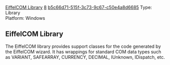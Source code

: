 [[Property:title|EiffelCOM Library]]
[[Property:weight|8]]
[[Property:uuid|b5c66d71-515f-3c73-9c67-c50e4a8d6685]]
Type: Library <br/>
Platform: Windows <br/>

==EiffelCOM Library==

The EiffelCOM library provides support classes for the code generated by the EiffelCOM wizard. It has wrappings for standard COM data types such as VARIANT, SAFEARRAY, CURRENCY, DECIMAL, IUnknown, IDispatch, etc.

{{seealso|<br/>
[[EiffelCOM Wizard|EiffelCOM wizard]]  }}



